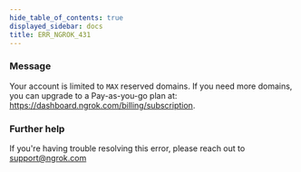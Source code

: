 ```yaml
---
hide_table_of_contents: true
displayed_sidebar: docs
title: ERR_NGROK_431
---
```


### Message

Your account is limited to `MAX` reserved domains. If you need more domains, you can upgrade to a Pay-as-you-go plan at: https://dashboard.ngrok.com/billing/subscription.

### Further help

If you're having trouble resolving this error, please reach out to [support@ngrok.com](mailto:support@ngrok.com?subject=Help%20with%20ERR_NGROK_431)
